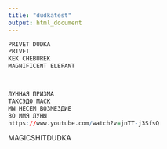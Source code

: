 ```yaml
---
title: "dudkatest"
output: html_document
---
```



```r
PRIVET DUDKA
PRIVET
KEK CHEBUREK
MAGNIFICENT ELEFANT



ЛУННАЯ ПРИЗМА
ТАКСЭДО МАСК
МЫ НЕСЕМ ВОЗМЕЗДИЕ
ВО ИМЯ ЛУНЫ
https://www.youtube.com/watch?v=jnTT-j3SfsQ
```

MAGICSHITDUDKA
